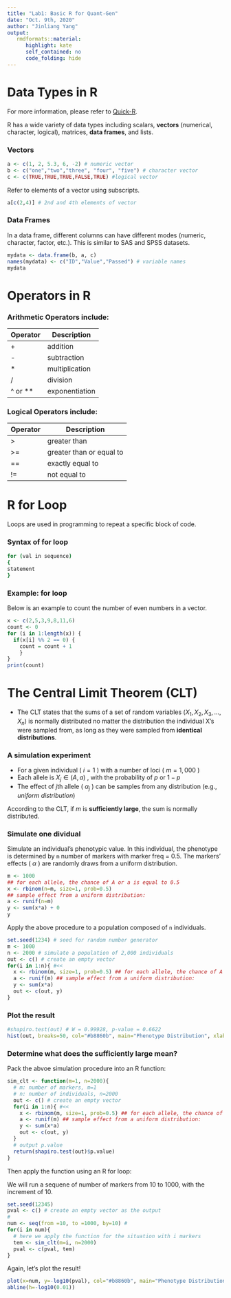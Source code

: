 ```yaml
---
title: "Lab1: Basic R for Quant-Gen"
date: "Oct. 9th, 2020"
author: "Jinliang Yang"
output:
   rmdformats::material:
      highlight: kate
      self_contained: no
      code_folding: hide
---
```



# Data Types in R

For more information, please refer to [Quick-R](https://www.statmethods.net/r-tutorial/index.html).

R has a wide variety of data types including scalars, __vectors__ (numerical, character, logical), matrices, __data frames__, and lists.

### Vectors

```r
a <- c(1, 2, 5.3, 6, -2) # numeric vector
b <- c("one","two","three", "four", "five") # character vector
c <- c(TRUE,TRUE,TRUE,FALSE,TRUE) #logical vector
```

Refer to elements of a vector using subscripts.

```r
a[c(2,4)] # 2nd and 4th elements of vector
```

### Data Frames

In a data frame, different columns can have different modes (numeric, character, factor, etc.). This is similar to SAS and SPSS datasets.

```r
mydata <- data.frame(b, a, c)
names(mydata) <- c("ID","Value","Passed") # variable names
mydata
```


# Operators in R

### Arithmetic Operators include:

| Operator |	Description |
|--------- | -------------|
| +	| addition |
| -	| subtraction |
| *	| multiplication |
| /	| division |
|^ or ** |	exponentiation |

### Logical Operators include:

| Operator | 	Description | 
|--------- | -------------|
|  >	|  greater than | 
|  >=	|  greater than or equal to | 
|  ==	|  exactly equal to | 
|  !=	| not equal to | 


# R for Loop
Loops are used in programming to repeat a specific block of code.

### Syntax of for loop

```bash
for (val in sequence)
{
statement
}
```

### Example: for loop

Below is an example to count the number of even numbers in a vector.

```r
x <- c(2,5,3,9,8,11,6)
count <- 0
for (i in 1:length(x)) {
  if(x[i] %% 2 == 0) {
    count = count + 1
    }
}
print(count)
```


# The Central Limit Theorem (CLT)

- The CLT states that the sums of a set of random variables $(X_1, X_2, X_3, ..., X_n)$ is normally
distributed no matter the distribution the individual X's were sampled from, 
as long as they were sampled from __identical distributions__.

### A simulation experiment

\begin{align*}
Y_{i} = \sum\limits_{j=1}^{j=m} X_{ij} \alpha_{j} + \epsilon_i
\end{align*}


- For a given individual ( $i=1$ ) with a number of loci ( $m=1,000$ )
- Each allele is $X_j \in (A, a)$ , with the probability of $p$ or $1-p$
- The effect of $j$th allele ( $\alpha_j$ ) can be samples from any distribution (e.g., _uniform distribution_)

According to the CLT, if $m$ is __sufficiently large__, the sum is normally distributed.

### Simulate one dividual

Simulate an individual's phenotypic value. In this individual, the phenotype is determined by `m` number of markers with marker freq = 0.5. The markers' effects ( $\alpha$ ) are randomly draws from a uniform distribution.

```r
m <- 1000
## for each allele, the chance of A or a is equal to 0.5
x <- rbinom(n=m, size=1, prob=0.5)
## sample effect from a uniform distribution:
a <- runif(n=m)
y <- sum(x*a) + 0
y
```

Apply the above procedure to a population composed of `n` individuals.

```r
set.seed(1234) # seed for random number generator
m <- 1000
n <- 2000 # simulate a population of 2,000 individuals
out <- c() # create an empty vector
for(i in 1:n){ #<<
  x <- rbinom(m, size=1, prob=0.5) ## for each allele, the chance of A = 0.5
  a <- runif(m) ## sample effect from a uniform distribution:
  y <- sum(x*a)
  out <- c(out, y)
} 

```

### Plot the result
```r
#shapiro.test(out) # W = 0.99928, p-value = 0.6622
hist(out, breaks=50, col="#b8860b", main="Phenotype Distribution", xlab="")
```

### Determine what does the __sufficiently large__ mean?

Pack the abvoe simulation procedure into an R function:
```r
sim_clt <- function(m=1, n=2000){
  # m: number of markers, m=1
  # n: number of individuals, n=2000
  out <- c() # create an empty vector
  for(i in 1:n){ #<<
    x <- rbinom(m, size=1, prob=0.5) ## for each allele, the chance of A = 0.5
    a <- runif(m) ## sample effect from a uniform distribution:
    y <- sum(x*a)
    out <- c(out, y)
  } 
  # output p.value
  return(shapiro.test(out)$p.value)
}
```

Then apply the function using an R for loop:

We will run a sequene of number of markers from 10 to 1000, with the increment of 10. 

```r
set.seed(12345)
pval <- c() # create an empty vector as the output
# 
num <- seq(from =10, to =1000, by=10) # 
for(i in num){
  # here we apply the function for the situation with i markers
  tem <- sim_clt(m=i, n=2000)
  pval <- c(pval, tem)
}

```

Again, let's plot the result!

```r
plot(x=num, y=-log10(pval), col="#b8860b", main="Phenotype Distribution", xlab="")
abline(h=-log10(0.01))
```


